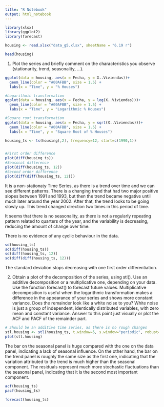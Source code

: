 ```yaml
---
title: "R Notebook"
output: html_notebook
---
```


```r
library(xlsx)
library(ggplot2)
library(forecast)
```


```r
housing <- read.xlsx("data_g5.xlsx", sheetName = "6.19 r")
```

```r
head(housing)
```

1. Plot the series and briefly comment on the characteristics you observe (stationarity, trend,
seasonality, ...).

```r
ggplot(data = housing, aes(x = Fecha, y = X..Viviendas))+
  geom_line(color = "#00AFBB", size = 1.5) +
  labs(x = "Time", y = "% Houses")

#Logarithmic transformation
ggplot(data = housing, aes(x = Fecha, y = log(X..Viviendas)))+
  geom_line(color = "#00AFBB", size = 1.5) +
  labs(x = "Time", y = "Logarithmic % Houses")

#Square root transformation
ggplot(data = housing, aes(x = Fecha, y = sqrt(X..Viviendas)))+
  geom_line(color = "#00AFBB", size = 1.5) +
  labs(x = "Time", y = "Square Root of % Houses")

housing_ts <- ts(housing[,2], frequency=12, start=c(1990,1))


#First order difference
plot(diff(housing_ts))
#Seasonal difference
plot(diff(housing_ts, 12))
#Second order difference
plot(diff(diff(housing_ts, 12)))

```

It is a non-stationaty Time Series, as there is a trend over time and we can see different patterns. There is a changing trend that had two major positive slopes between 1991 and 1993, but then the trend became negative until much later around the year 2002. After that, the trend looks to be going slowly up. This trend changed direction two times in this period of time.

It seems that there is no seasonality, as there is not a regularly repeating pattern related to quarters of the year, and the variability is decreasing, reducing the amount of change over time.

There is no evidence of any cyclic behaviour in the data.

```r
sd(housing_ts)
sd(diff(housing_ts))
sd(diff(housing_ts, 12))
sd(diff(diff(housing_ts, 12)))
```

The standard deviation stops decreasing with one first order differentiation.

2. Obtain a plot of the decomposition of the series, using stl(). Use an additive decomposition
or a multiplicative one, depending on your data. Use the function forecast() to forecast
future values. Multiplicative decomposition is useful when the logarithmic transformation
makes a difference in the appearance of your series and shows more constant variance. Does
the remainder look like a white noise to you? White noise is just a group of independent,
identically distributed variables, with zero mean and constant variance. Answer to this
point just visually or plot the ACF and PACF of the remainder part.


```r
# Should be an additive time series, as there is no rough changes
stl.housing <- stl(housing_ts, t.window=5, s.window="periodic", robust=TRUE)
plot(stl.housing)
```

The bar on the seasonal panel is huge compared with the one on the data panel, indicating a lack of seasonal influence. On the other hand, the bar on the trend panel is roughly the same size as the first one, indicating that the variation attributed to the trend is much higher than the seasonal component. The residuals represent much more stochastic fluctuations than the seasonal panel, indicating that it is the second most important component.

```r
acf(housing_ts)
pacf(housing_ts)
```


```r
forecast(housing_ts)
```

